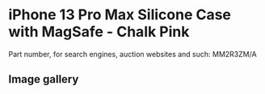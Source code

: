 
# iPhone 13 Pro Max Silicone Case with MagSafe - Chalk Pink

Part number, for search engines, auction websites and such: MM2R3ZM/A

## Image gallery

<div style={{ width: '100%', maxWidth: '768px' }}>
<GalleryComponent
    images={[
      {
        original: "/everysource/MM2R3.webp",
        thumbnail: "/everypreview/MM2R3.webp",
      },
      {
        original: "/everysource/MM2R3_AV1.webp",
        thumbnail: "/everypreview/MM2R3_AV1.webp",
      },
      {
        original: "/everysource/MM2R3_AV2.webp",
        thumbnail: "/everypreview/MM2R3_AV2.webp",
      },
      {
        original: "/everysource/MM2R3_AV3.webp",
        thumbnail: "/everypreview/MM2R3_AV3.webp",
      },
      {
        original: "/everysource/MM2R3_AV4.webp",
        thumbnail: "/everypreview/MM2R3_AV4.webp",
      }
    ]}
  />
</div>